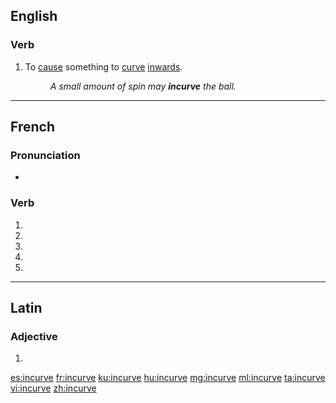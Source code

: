 {{also|incurvé}}
==English==

===Verb===
{{en-verb|incurves|incurving|incurved}}

# {{context|rare|lang=en}} To [[cause]] something to [[curve]] [[inwards]].
#: ''A small amount of spin may '''incurve''' the ball.''

----

==French==

===Pronunciation===
* {{homophones|lang=fr|incurvent|incurves}}

===Verb===
{{fr-verb-form}}

# {{inflection of|incurver||1|s|pres|indc|lang=fr}}
# {{inflection of|incurver||3|s|pres|indc|lang=fr}}
# {{inflection of|incurver||1|s|pres|subj|lang=fr}}
# {{inflection of|incurver||1|s|pres|subj|lang=fr}}
# {{inflection of|incurver||2|s|impr|lang=fr}}

----

==Latin==

===Adjective===
{{la-adj-form|incurve}}

# {{inflection of|incurvus||voc|m|s|lang=la}}

[[es:incurve]]
[[fr:incurve]]
[[ku:incurve]]
[[hu:incurve]]
[[mg:incurve]]
[[ml:incurve]]
[[ta:incurve]]
[[vi:incurve]]
[[zh:incurve]]
